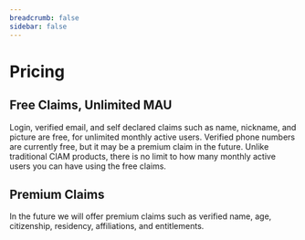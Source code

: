 ```yaml
---
breadcrumb: false
sidebar: false
---
```


# Pricing

## Free Claims, Unlimited MAU

Login, verified email, and self declared claims such as name, nickname, and picture are free, for unlimited monthly active users. Verified phone numbers are currently free, but it may be a premium claim in the future. Unlike traditional CIAM products, there is no limit to how many monthly active users you can have using the free claims.

## Premium Claims

In the future we will offer premium claims such as verified name, age, citizenship, residency, affiliations, and entitlements. 
